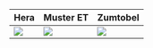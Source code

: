 


| Hera | Muster ET | Zumtobel |
|----|----|---|
| <img src={hochregallager_hera_min} />  | <img src={zweihandbedienung_komplett_min} />  | <img src={elektropneumatik_modell_zwei_zylinder_min} />  |

